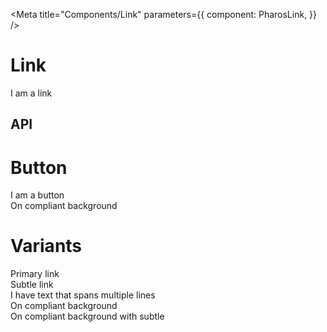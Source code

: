 

<Meta
  title="Components/Link"
  parameters={{
    component: PharosLink,
  }}
/>

# Link

<GuidelineLink path="link" />

<Canvas withToolbar>
  <Story name="Base">
    <PharosLink href="#">I am a link</PharosLink>
  </Story>
</Canvas>

## API

<ArgsTable of={PharosLink} />

# Button

<Canvas withToolbar>
  <Story name="Button">
    <div style={{ marginBottom: '1rem' }}>
      <PharosLink name="primary" primary>
        I am a button
      </PharosLink>
    </div>
    <div
      style={{
        backgroundColor: '#000000',
        padding: '1rem',
        marginBottom: '1rem',
      }}
    >
      <PharosLink name="on-background" onBackground>
        On compliant background
      </PharosLink>
    </div>
  </Story>
</Canvas>

# Variants

<Canvas withToolbar>
  <Story name="Variants">
    <div style={{ marginBottom: '1rem' }}>
      <PharosLink name="primary" href="#">
        Primary link
      </PharosLink>
    </div>
    <div style={{ marginBottom: '1rem' }}>
      <PharosLink name="subtle" href="#" subtle>
        Subtle link
      </PharosLink>
    </div>
    <div style={{ width: '100px', marginBottom: '1rem' }}>
      <PharosLink name="multi" href="#">
        I have text that spans multiple lines
      </PharosLink>
    </div>
    <div
      style={{
        backgroundColor: '#000000',
        padding: '1rem',
        marginBottom: '1rem',
      }}
    >
      <PharosLink name="on-background" href="#" onBackground>
        On compliant background
      </PharosLink>
    </div>
    <div
      style={{
        backgroundColor: '#000000',
        padding: '1rem',
        marginBottom: '1rem',
      }}
    >
      <PharosLink name="on-background-subtle" href="#" onBackground subtle>
        On compliant background with subtle
      </PharosLink>
    </div>
  </Story>
</Canvas>
